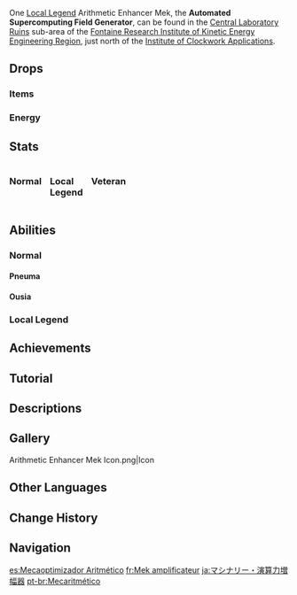 {{Enemy Infobox
|title    = 
|dmgtype  = Physical
|dmgtype2 = Geo
|image    = Enemy Arithmetic Enhancer Mek.png
|type     = Common Enemies
|family   = Automatons
|group    = Clockwork Meka
|weakpoint = no
}}
{{Enemy Intro}}

One [[Local Legend]] Arithmetic Enhancer Mek, the '''Automated Supercomputing Field Generator''', can be found in the [[Central Laboratory Ruins]] sub-area of the [[Fontaine Research Institute of Kinetic Energy Engineering Region]], just north of the [[Institute of Clockwork Applications]].

==Drops==
===Items===
{{Drops Table|type=Clockwork Meka (Small)}}

===Energy===
{{Energy Drops
|hp1   = 60
|p1    = 1
|hp2   = 0
|p2    = 1
}}

==Stats==
<div style="display:flex; column-gap: 15px; flex-direction: row; flex-wrap: wrap;"><div style="width:min-content;">
===Normal===
{{Enemy Stats
|hp_ratio     = 1.8
|hp_type      = 2
|atk_ratio    = 1.6
|atk_type     = 2
}}
</div><!--
--><div style="width:min-content;">
===Local Legend===
{{Enemy Stats
|res2         = Shielded
|resglobal2   = 210%

|hp_ratio     = 38
|hp_type      = 2
|atk_ratio    = 12
|atk_type     = 2
}}
</div><!--
--><div style="width:min-content;">
===Veteran===
{{Enemy Stats
|res2         = Shielded
|resglobal2   = 210%

|hp_ratio     = 15.2
|hp_type      = 2
|atk_ratio    = 7.2
|atk_type     = 2
}}
</div></div>

==Abilities==
===Normal===
{{Enemy Attacks
|name_1      = Arkhe-Powered
|desc_1      = Arithmetic Enhancer Meks are powered by either {{Pneuma}} or {{Ousia}} and will use different attacks depending on their [[Arkhe]] alignment. Hitting it with the opposite Arkhe will cause it to lose Arkhe and become stunned for a short period of time. The Arithmetic Enhancer Mek is able to recover Arkhe much faster than other Clockwork Meka after being stunned.
|file_1_2    = Arithmetic Enhancer Mek Arkhe-Powered 2

|name_2      = Tail Swipe
|desc_2      = This attack is used when there are no Clockwork Meka with identical Arkhe alignment nearby. Attacks using its tail, dealing '''100% ATK''' as {{Color|Physical DMG}}.
}}

====Pneuma====
{{Enemy Attacks
|name_1      = ATK Increase
|desc_1      = If there are {{Pneuma}}-aligned Clockwork Meka nearby, enters support mode and increases their [[ATK]] by '''20%'''.

|name_2      = Restore Pneuma
|desc_2      = If a nearby {{Pneuma}}-aligned Clockwork Meka has their Arkhe annihilated, the Arithmetic Enhancer Mek will restore their Arkhe.
}}

====Ousia====
{{Enemy Attacks
|name_1      = RES Increase
|desc_1      = If there are {{Ousia}}-aligned Clockwork Meka nearby, enters support mode and increases their [[RES]] to all DMG by '''20%'''.

|name_2      = Restore Ousia
|desc_2      = If a nearby {{Ousia}}-aligned Clockwork Meka has their Arkhe annihilated, the Arithmetic Enhancer Mek will restore their Arkhe.
}}

===Local Legend===
{{Enemy Attacks
|enemy = Arithmetic Enhancer Mek Local Legend

|name_1      = Arkhe-Powered
|desc_1      = The Local Legend is powered by {{Ousia}}. Hitting it with the opposite Arkhe while it is not shielded will cause it to lose Arkhe and become stunned for a short period of time.

|name_2      = Geo Shield
|desc_2      = The Local Legend protects itself with a {{Geo}} [[Shield/Enemy|shield]] that grants it a '''200%''' increase to all [[RES]] while active and protects it from Annihilation Reactions caused by {{Pneuma}} attacks. The shield is weakest against [[Blunt Attack]]s. When destroyed, the shield will be regenerated after some time.
{{Elemental Shield Data|Geo|20}}

|name_3      = Gravity Reduction Field
|desc_3      = The Local Legend has a Gravity Reduction Field around it while Arkhe is available, which greatly boosts the jumping height of characters within.

|name_4      = Gravity Ripple
|desc_4      = Periodically sends out a shockwave that expands outwards that can be jumped over, dealing '''100% ATK''' as {{Color|Geo DMG}} on hit. If used the second time during a single Gravity Reduction Field, releases three consecutive shockwaves at the end. This attack cannot be dodged using [[sprint]] [[i-frames]].

|name_5      = Enhanced Attack 2
|desc_5      = Consecutively detonates multiple explosions around itself, each dealing '''80% ATK''' as {{Color|Geo DMG}} and spawns several rocks midair. The rocks then fire themselves at the player, each dealing '''80% ATK''' as {{Color|Geo DMG}} on hit.

|name_6      = Enhanced Attack 3
|desc_6      = Marks areas on the ground where rocks emerge from the ground after a short delay, dealing '''80% ATK''' as {{Color|Geo DMG}} on hit.

|name_7      = Tail Swipe
|desc_7      = Attacks using its tail, dealing '''30% ATK''' as {{Color|Physical DMG}}. This attack is only used when Arkhe is unavailable.
}}

==Achievements==
{{Achievement Topic Table|topic=Arithmetic Enhancer Mek}}

==Tutorial==
{{Tutorial|Arithmetic Enhancer Mek}}

==Descriptions==
{{Description|A clockwork meka designed to transmit and enhance signals.<br>The power that drives this clockwork meka is generated from a controlled annihilation reaction between ousia and pneuma in the kinetic core. As a result, overloading it with excessive energy will cause its original equilibrium to be disrupted.|[[Archive]]}}

==Gallery==
<gallery>
Arithmetic Enhancer Mek Icon.png|Icon
</gallery>

==Other Languages==
{{Other Languages
|en      = Arithmetic Enhancer Mek
|zhs     = 机关・算力增幅器
|zhs_rm  = Jīguān &ndash; Suànlì Zēngfú-qì
|zht     = 機關・計算增幅器
|zht_rm  = Jīguān &ndash; Suànlì Zēngfú-qì
|zh_tl   = {{Lex|Mek|zh}} &ndash; Calculation and Amplification Model
|ja      = マシナリー・演算力増幅器
|ja_rm   = Mashinarii &ndash; Enzan-ryoku Zoufuku-ki
|ja_tl   = {{Lex|Mek|ja}} &ndash; Operational Amplifier
|ko      = 장치・연산 증폭기
|ko_tl   = {{Lex|Mek|ko}} &ndash; Calculation Amplifier
|es      = Mecaoptimizador Aritmético
|es_tl   = Arithmetic Optimizer Mek
|fr      = Mek amplificateur
|fr_tl   = Amplificating Mek
|ru      = Мек: Улучшение вычислений
|ru_tl   = Mek: Computation Enhancement
|th      = จักรกลรุ่นเพิ่มประสิทธิภาพการคำนวณ
|th_rm   = 
|th_tl   = 
|vi      = Robot Số Học Cải Tiến
|vi_tl   = 
|de      = Mecha &ndash; Rechenleistungsverstärker
|de_tl   = Mecha &ndash; Computing Power Amplifier
|id      = Arithmetic Enhancer Mek
|pt      = Mecaritmético
|pt_tl   = 
|tr      = Hesap Geliştirici Meka
|tr_tl   = Calculation Improving Mecha
|it      = Meka potenziatore aritmetico
|it_tl   = Arithmetic Enhancer Mek
}}

==Change History==
{{Change History|4.0}}

==Navigation==
{{Enemy Navbox|Common}}
{{Enemy Navbox|Special}}

[[es:Mecaoptimizador Aritmético]]
[[fr:Mek amplificateur]]
[[ja:マシナリー・演算力増幅器]]
[[pt-br:Mecaritmético]]